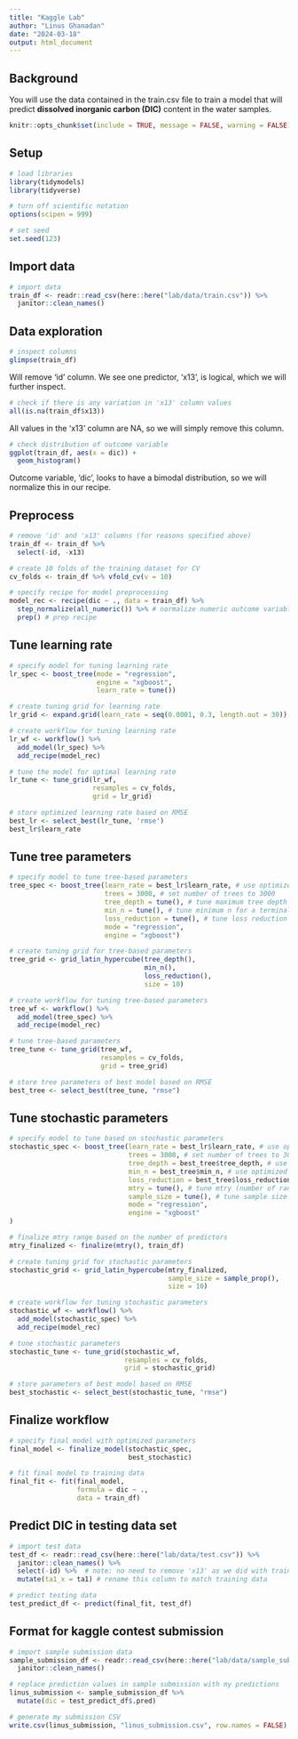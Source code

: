 ```yaml
---
title: "Kaggle Lab"
author: "Linus Ghanadan"
date: "2024-03-18"
output: html_document
---
```


## Background

You will use the data contained in the train.csv file to train a model that will predict **dissolved inorganic carbon (DIC)** content in the water samples.

```r
knitr::opts_chunk$set(include = TRUE, message = FALSE, warning = FALSE)
```

## Setup

```r
# load libraries
library(tidymodels)
library(tidyverse)
```

```r
# turn off scientific notation
options(scipen = 999)
```

```r
# set seed
set.seed(123)
```

## Import data

```r
# import data
train_df <- readr::read_csv(here::here("lab/data/train.csv")) %>% 
  janitor::clean_names()

```

## Data exploration

```r
# inspect columns
glimpse(train_df)
```

Will remove 'id' column. We see one predictor, 'x13', is logical, which we will further inspect.

```r
# check if there is any variation in 'x13' column values
all(is.na(train_df$x13))
```

All values in the 'x13' column are NA, so we will simply remove this column.

```r
# check distribution of outcome variable
ggplot(train_df, aes(x = dic)) +
  geom_histogram()
```

Outcome variable, 'dic', looks to have a bimodal distribution, so we will normalize this in our recipe.

## Preprocess

```r
# remove 'id' and 'x13' columns (for reasons specified above)
train_df <- train_df %>%
  select(-id, -x13)
```

```r
# create 10 folds of the training dataset for CV
cv_folds <- train_df %>% vfold_cv(v = 10)
```

```r
# specify recipe for model preprocessing
model_rec <- recipe(dic ~ ., data = train_df) %>%
  step_normalize(all_numeric()) %>% # normalize numeric outcome variable as well b/c of biomodal distribution
  prep() # prep recipe
```

## Tune learning rate

```r
# specify model for tuning learning rate
lr_spec <- boost_tree(mode = "regression",
                      engine = "xgboost",
                      learn_rate = tune())
```

```r
# create tuning grid for learning rate
lr_grid <- expand.grid(learn_rate = seq(0.0001, 0.3, length.out = 30))
```

```r
# create workflow for tuning learning rate
lr_wf <- workflow() %>%
  add_model(lr_spec) %>%
  add_recipe(model_rec)
```

```r
# tune the model for optimal learning rate
lr_tune <- tune_grid(lr_wf,
                     resamples = cv_folds,
                     grid = lr_grid)
```

```r
# store optimized learning rate based on RMSE
best_lr <- select_best(lr_tune, 'rmse')
best_lr$learn_rate
```


## Tune tree parameters

```r
# specify model to tune tree-based parameters
tree_spec <- boost_tree(learn_rate = best_lr$learn_rate, # use optimized learning rate from previous step
                        trees = 3000, # set number of trees to 3000
                        tree_depth = tune(), # tune maximum tree depth
                        min_n = tune(), # tune minimum n for a terminal node (minimum number of data points in a node that is required for the node to be split further)
                        loss_reduction = tune(), # tune loss reduction (minimum loss required for further splits)
                        mode = "regression",
                        engine = "xgboost")

```

```r
# create tuning grid for tree-based parameters
tree_grid <- grid_latin_hypercube(tree_depth(),
                                  min_n(),
                                  loss_reduction(),
                                  size = 10)
```

```r
# create workflow for tuning tree-based parameters
tree_wf <- workflow() %>%
  add_model(tree_spec) %>%
  add_recipe(model_rec)
```

```r
# tune tree-based parameters
tree_tune <- tune_grid(tree_wf,
                       resamples = cv_folds,
                       grid = tree_grid)
```

```r
# store tree parameters of best model based on RMSE
best_tree <- select_best(tree_tune, "rmse")
```

## Tune stochastic parameters

```r
# specify model to tune based on stochastic parameters
stochastic_spec <- boost_tree(learn_rate = best_lr$learn_rate, # use optimized learning rate
                              trees = 3000, # set number of trees to 3000
                              tree_depth = best_tree$tree_depth, # use optimized maximum tree depth
                              min_n = best_tree$min_n, # use optimized minimum n for a terminal node (minimum number of data points in a node that is required for the node to be split further)
                              loss_reduction = best_tree$loss_reduction, # use optimized loss reduction (minimum loss required for further splits)
                              mtry = tune(), # tune mtry (number of randomly selected features that will be considered at each split)
                              sample_size = tune(), # tune sample size (amount of randomly selected data exposed to the fitting routine when conducting stochastic gradient descent at each split)
                              mode = "regression",
                              engine = "xgboost"
)
```

```r
# finalize mtry range based on the number of predictors
mtry_finalized <- finalize(mtry(), train_df)
```

```r
# create tuning grid for stochastic parameters
stochastic_grid <- grid_latin_hypercube(mtry_finalized,
                                        sample_size = sample_prop(),
                                        size = 10)
```

```r
# create workflow for tuning stochastic parameters
stochastic_wf <- workflow() %>%
  add_model(stochastic_spec) %>%
  add_recipe(model_rec)
```

```r
# tune stochastic parameters
stochastic_tune <- tune_grid(stochastic_wf,
                             resamples = cv_folds,
                             grid = stochastic_grid)
```

```r
# store parameters of best model based on RMSE
best_stochastic <- select_best(stochastic_tune, "rmse")
```

## Finalize workflow

```r
# specify final model with optimized parameters
final_model <- finalize_model(stochastic_spec,
                              best_stochastic)
```

```r
# fit final model to training data
final_fit <- fit(final_model,
                 formula = dic ~ .,
                 data = train_df)
```

## Predict DIC in testing data set

```r
# import test data
test_df <- readr::read_csv(here::here("lab/data/test.csv")) %>% 
  janitor::clean_names() %>% 
  select(-id) %>%  # note: no need to remove 'x13' as we did with training data b/c the column is not included in testing data CSV
  mutate(ta1_x = ta1) # rename this column to match training data
```

```r
# predict testing data
test_predict_df <- predict(final_fit, test_df)
```

## Format for kaggle contest submission

```r
# import sample submission data
sample_submission_df <- readr::read_csv(here::here("lab/data/sample_submission.csv")) %>% 
  janitor::clean_names()
```

```r
# replace prediction values in sample submission with my predictions
linus_submission <- sample_submission_df %>% 
  mutate(dic = test_predict_df$.pred)
```

```r
# generate my submission CSV
write.csv(linus_submission, "linus_submission.csv", row.names = FALSE)
```



